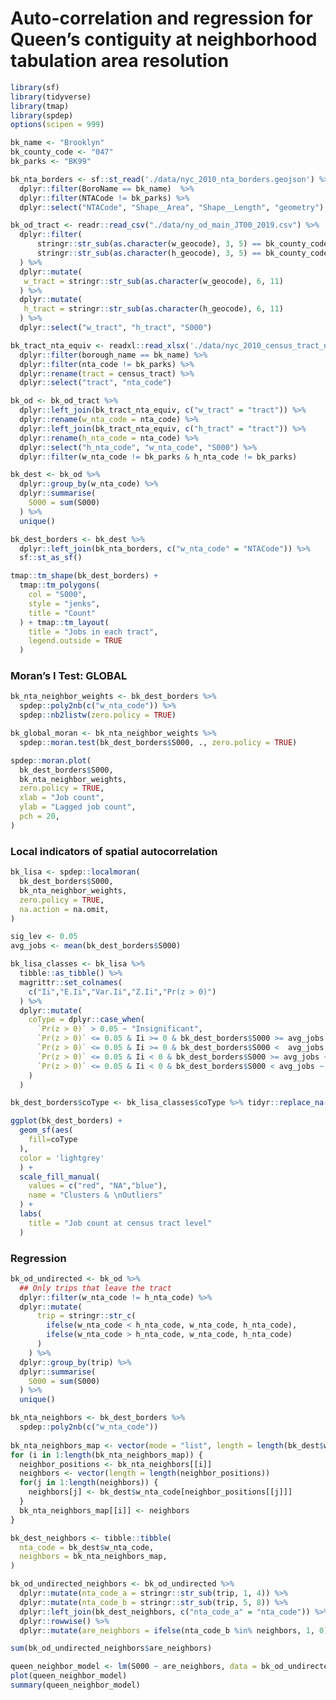 # Auto-correlation and regression for Queen's contiguity at neighborhood tabulation area resolution

```r
library(sf)
library(tidyverse)
library(tmap)
library(spdep)
options(scipen = 999)
```

```r
bk_name <- "Brooklyn"
bk_county_code <- "047"
bk_parks <- "BK99"

bk_nta_borders <- sf::st_read('./data/nyc_2010_nta_borders.geojson') %>%
  dplyr::filter(BoroName == bk_name)  %>%
  dplyr::filter(NTACode != bk_parks) %>%
  dplyr::select("NTACode", "Shape__Area", "Shape__Length", "geometry")

bk_od_tract <- readr::read_csv("./data/ny_od_main_JT00_2019.csv") %>%
  dplyr::filter(
      stringr::str_sub(as.character(w_geocode), 3, 5) == bk_county_code &
      stringr::str_sub(as.character(h_geocode), 3, 5) == bk_county_code
  ) %>%
  dplyr::mutate(
   w_tract = stringr::str_sub(as.character(w_geocode), 6, 11)
  ) %>%
  dplyr::mutate(
   h_tract = stringr::str_sub(as.character(h_geocode), 6, 11)
  ) %>%
  dplyr::select("w_tract", "h_tract", "S000")
```
```r
bk_tract_nta_equiv <- readxl::read_xlsx('./data/nyc_2010_census_tract_nta_equiv.xlsx') %>%
  dplyr::filter(borough_name == bk_name) %>%
  dplyr::filter(nta_code != bk_parks) %>%
  dplyr::rename(tract = census_tract) %>%
  dplyr::select("tract", "nta_code")

bk_od <- bk_od_tract %>%
  dplyr::left_join(bk_tract_nta_equiv, c("w_tract" = "tract")) %>%
  dplyr::rename(w_nta_code = nta_code) %>%
  dplyr::left_join(bk_tract_nta_equiv, c("h_tract" = "tract")) %>%
  dplyr::rename(h_nta_code = nta_code) %>%
  dplyr::select("h_nta_code", "w_nta_code", "S000") %>%
  dplyr::filter(w_nta_code != bk_parks & h_nta_code != bk_parks)
```

```r
bk_dest <- bk_od %>%
  dplyr::group_by(w_nta_code) %>%
  dplyr::summarise(
    S000 = sum(S000)
  ) %>%
  unique()

bk_dest_borders <- bk_dest %>%
  dplyr::left_join(bk_nta_borders, c("w_nta_code" = "NTACode")) %>%
  sf::st_as_sf()

tmap::tm_shape(bk_dest_borders) +
  tmap::tm_polygons(
    col = "S000",
    style = "jenks",
    title = "Count"
  ) + tmap::tm_layout(
    title = "Jobs in each tract",
    legend.outside = TRUE
  )
```

### Moran's I Test: GLOBAL
```r
bk_nta_neighbor_weights <- bk_dest_borders %>%
  spdep::poly2nb(c("w_nta_code")) %>%
  spdep::nb2listw(zero.policy = TRUE)

bk_global_moran <- bk_nta_neighbor_weights %>%
  spdep::moran.test(bk_dest_borders$S000, ., zero.policy = TRUE)

spdep::moran.plot(
  bk_dest_borders$S000,
  bk_nta_neighbor_weights,
  zero.policy = TRUE,
  xlab = "Job count",
  ylab = "Lagged job count",
  pch = 20,
)
```

### Local indicators of spatial autocorrelation
```r
bk_lisa <- spdep::localmoran(
  bk_dest_borders$S000,
  bk_nta_neighbor_weights,
  zero.policy = TRUE,
  na.action = na.omit,
)

sig_lev <- 0.05
avg_jobs <- mean(bk_dest_borders$S000)

bk_lisa_classes <- bk_lisa %>%
  tibble::as_tibble() %>%
  magrittr::set_colnames(
    c("Ii","E.Ii","Var.Ii","Z.Ii","Pr(z > 0)")
  ) %>%
  dplyr::mutate(
    coType = dplyr::case_when(
      `Pr(z > 0)` > 0.05 ~ "Insignificant",
      `Pr(z > 0)` <= 0.05 & Ii >= 0 & bk_dest_borders$S000 >= avg_jobs ~ "HH",
      `Pr(z > 0)` <= 0.05 & Ii >= 0 & bk_dest_borders$S000 <  avg_jobs ~ "LL",
      `Pr(z > 0)` <= 0.05 & Ii < 0 & bk_dest_borders$S000 >= avg_jobs ~ "HL",
      `Pr(z > 0)` <= 0.05 & Ii < 0 & bk_dest_borders$S000 < avg_jobs ~ "LH"
    )
  )

bk_dest_borders$coType <- bk_lisa_classes$coType %>% tidyr::replace_na("Insignificant")

ggplot(bk_dest_borders) +
  geom_sf(aes(
    fill=coType
  ),
  color = 'lightgrey'
  ) +
  scale_fill_manual(
    values = c("red", "NA","blue"),
    name = "Clusters & \nOutliers"
  ) +
  labs(
    title = "Job count at census tract level"
  )
```
### Regression
```r
bk_od_undirected <- bk_od %>%
  ## Only trips that leave the tract
  dplyr::filter(w_nta_code != h_nta_code) %>%
  dplyr::mutate(
      trip = stringr::str_c(
        ifelse(w_nta_code < h_nta_code, w_nta_code, h_nta_code),
        ifelse(w_nta_code > h_nta_code, w_nta_code, h_nta_code)
      )
    ) %>%
  dplyr::group_by(trip) %>%
  dplyr::summarise(
    S000 = sum(S000)
  ) %>%
  unique()

``` 
 
```r
bk_nta_neighbors <- bk_dest_borders %>%
  spdep::poly2nb(c("w_nta_code"))
  
bk_nta_neighbors_map <- vector(mode = "list", length = length(bk_dest$w_nta_code))
for (i in 1:length(bk_nta_neighbors_map)) {
  neighbor_positions <- bk_nta_neighbors[[i]]
  neighbors <- vector(length = length(neighbor_positions))
  for(j in 1:length(neighbors)) {
    neighbors[j] <- bk_dest$w_nta_code[neighbor_positions[[j]]]
  }
  bk_nta_neighbors_map[[i]] <- neighbors
}

bk_dest_neighbors <- tibble::tibble(
  nta_code = bk_dest$w_nta_code,
  neighbors = bk_nta_neighbors_map,
)

bk_od_undirected_neighbors <- bk_od_undirected %>%
  dplyr::mutate(nta_code_a = stringr::str_sub(trip, 1, 4)) %>%
  dplyr::mutate(nta_code_b = stringr::str_sub(trip, 5, 8)) %>%
  dplyr::left_join(bk_dest_neighbors, c("nta_code_a" = "nta_code")) %>%
  dplyr::rowwise() %>%
  dplyr::mutate(are_neighbors = ifelse(nta_code_b %in% neighbors, 1, 0))

sum(bk_od_undirected_neighbors$are_neighbors)

queen_neighbor_model <- lm(S000 ~ are_neighbors, data = bk_od_undirected_neighbors)
plot(queen_neighbor_model)
summary(queen_neighbor_model)
```

